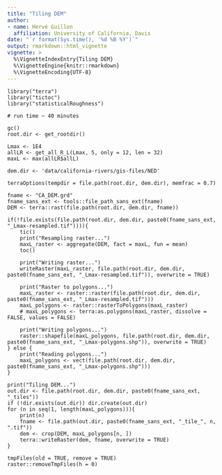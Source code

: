 ```yaml
---
title: "Tiling DEM"
author:
- name: Hervé Guillon
  affiliation: University of California, Davis
date: "`r format(Sys.time(), '%d %B %Y')`"
output: rmarkdown::html_vignette
vignette: >
  %\VignetteIndexEntry{Tiling DEM}
  %\VignetteEngine{knitr::rmarkdown}
  %\VignetteEncoding{UTF-8}
---
```


```
library("terra")
library("tictoc")
library("statisticalRoughness")

# run time ~ 40 minutes

gc()
root.dir <- get_rootdir()

Lmax <- 1E4
allLR <- get_all_R_L(Lmax, 5, only = 12, len = 32)
maxL <- max(allLR$allL)

dem.dir <- 'data/california-rivers/gis-files/NED'

terraOptions(tempdir = file.path(root.dir, dem.dir), memfrac = 0.7)

fname <- "CA_DEM.grd"
fname_sans_ext <- tools::file_path_sans_ext(fname)
DEM <- terra::rast(file.path(root.dir, dem.dir, fname))

if(!file.exists(file.path(root.dir, dem.dir, paste0(fname_sans_ext, "_Lmax-resampled.tif")))){
	tic()
	print("Resampling raster...")
	maxL_raster <- aggregate(DEM, fact = maxL, fun = mean)
	toc()

	print("Writing raster...")
	writeRaster(maxL_raster, file.path(root.dir, dem.dir, paste0(fname_sans_ext, "_Lmax-resampled.tif")), overwrite = TRUE)

	print("Raster to polygons...")
	maxL_raster <- raster::raster(file.path(root.dir, dem.dir, paste0(fname_sans_ext, "_Lmax-resampled.tif")))
	maxL_polygons <- raster::rasterToPolygons(maxL_raster)
	# maxL_polygons <- terra:as.polygons(maxL_raster, dissolve = FALSE, values = FALSE)

	print("Writing polygons...")
	raster::shapefile(maxL_polygons, file.path(root.dir, dem.dir, paste0(fname_sans_ext, "_Lmax-polygons.shp")), overwrite = TRUE)
} else {
	print("Reading polygons...")
	maxL_polygons <- vect(file.path(root.dir, dem.dir, paste0(fname_sans_ext, "_Lmax-polygons.shp")))
}

print("Tiling DEM...")
out.dir <- file.path(root.dir, dem.dir, paste0(fname_sans_ext, "_tiles"))
if (!dir.exists(out.dir)) dir.create(out.dir)
for (n in seq(1, length(maxL_polygons))){
	print(n)
	fname <- file.path(out.dir, paste0(fname_sans_ext, "_tile_", n, ".tif"))
	dem <- crop(DEM, maxL_polygons[n, ])
	terra::writeRaster(dem, fname, overwrite = TRUE)
}

tmpFiles(old = TRUE, remove = TRUE)
raster::removeTmpFiles(h = 0)
```